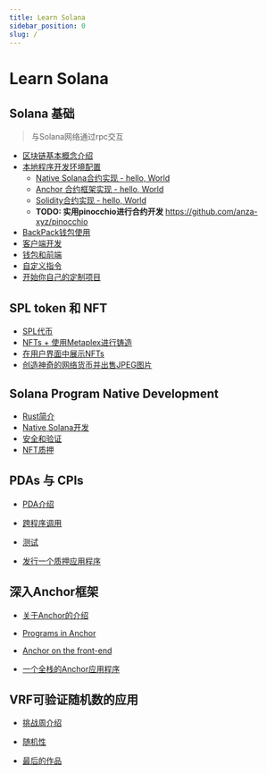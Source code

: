 ```yaml
---
title: Learn Solana
sidebar_position: 0
slug: /
---
```


# Learn Solana

## Solana 基础

>  与Solana网络通过rpc交互

- [区块链基本概念介绍](./basic/block-chain-basic/README.md)
- [本地程序开发环境配置](./basic/local_program_development/local_program_development.md)
    - [Native Solana合约实现 - hello, World](./basic/local_program_development/native_program_hello.md)
    - [Anchor 合约框架实现 - hello, World](./basic/local_program_development/anchor_program_hello.md)
    - [Solidity合约实现 - hello, World ](./basic/local_program_development/solang_program_hello.md)
    - **TODO: 实用pinocchio进行合约开发** https://github.com/anza-xyz/pinocchio
- [BackPack钱包使用](./basic/wallet-usage/README.md)
- [客户端开发](./basic/client-side-development/README.md)
- [钱包和前端](./basic/wallets-and-frontends/README.md)
- [自定义指令](./basic/custom-instruction/README.md)
- [开始你自己的定制项目](./basic/start-your-own-custom-project/README.md)

## SPL token 和 NFT

- [SPL代币](./spl_and_nft/spl-token/README.md)
- [NFTs + 使用Metaplex进行铸造](./spl_and_nft/nfts-and-minting-with-metaplex/README.md)
- [在用户界面中展示NFTs](./spl_and_nft/displayings-nfts-in-a-ui/README.md)
-  [创造神奇的网络货币并出售JPEG图片](./spl_and_nft/make-magic-internet-money-and-sell-jepgs/README.md)

## Solana Program Native Development

- [Rust简介](./native_dev/introduction-to-rust/README.md)
- [Native Solana开发](./native_dev/native-solana-development/README.md)
- [安全和验证](./native_dev/security-and-validation/README.md)
- [NFT质押](./native_dev/nft-staking/README.md)

## PDAs 与 CPIs

- [PDA介绍](./module4/pdas/README.md)

- [跨程序调用](./module4/cross-program-invocations/README.md)

- [测试](./module4/testing/README.md)

- [发行一个质押应用程序](./module4/ship-a-staking-app/README.md)

## 深入Anchor框架

- [关于Anchor的介绍](./module5/introduction-to-anchor/README.md)

- [Programs in Anchor](./module5/program-in-anchor/README.md)

- [Anchor on the front-end](./module5/anchor-on-the-front-end/README.md)

- [一个全栈的Anchor应用程序](./module5/a-full-stack-anchor-app/README.md)

## VRF可验证随机数的应用

- [挑战周介绍](./module6/ship-week/README.md)

- [随机性](./module6/randomness/README.md)

- [最后的作品](./module6/finishing-touches/README.md)
